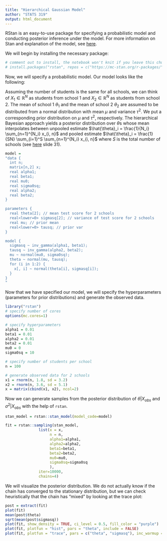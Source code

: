 ```yaml
---
title: "Hierarchical Gaussian Model"
author: "STATS 319"
output: html_document
---
```


RStan is an easy-to-use package for specifying a probabilistic model and conducting posterior inference under the model. For more information on Stan and explanation of the model, see [here](https://astrostatistics.psu.edu/su14/lectures/Daniel-Lee-Stan-2.pdf).

We will begin by installing the necessary package:

```r
# comment out to install, the notebook won't knit if you leave this chunk in code
# install.packages("rstan", repos = c("https://mc-stan.org/r-packages/", getOption("repos")))
```


Now, we will specify a probabilistic model. Our model looks like the following:

\begin{align}
\sigma^2 &\sim \mathrm{InvGamma}(\alpha_1, \beta_1)\\
\mu &\sim \mathcal{N}(\mu_0, \sigma_0^2)\\
\tau^2 &\sim \mathrm{InvGamma}(\alpha_2, \beta_2)\\
\theta &\sim \mathrm{N}(\mu, \tau^2)\\
X_i &\sim \mathrm{N}(\theta_i, \sigma^2)
\end{align}

Assuming the number of students is the same for all schools, we can think of $X_1 \in \mathbb{R}^N$ as students from school 1 and $X_2 \in \mathbb{R}^N$ as students from school 2. The mean of school 1 $\theta_1$ and the mean of school 2 $\theta_2$ are assumed to be distributed from a normal distribution with mean $\mu$ and variance $\tau^2$. We put a corresponding prior distribution on $\mu$ and $\tau^2$, respectively. The hierarchical Bayesian approach yields a posterior distribution over $\theta$s whose mean interpolates between unpooled estimate $\hat{\theta}_i = \frac{1}{N_i} \sum_{n=1}^{N_i} x_{i, n}$ and pooled estimate $\hat{\theta}_i = \frac{1}{SN} \sum_{i=1}^S \sum_{n=1}^{N_i} x_{i, n}$ where $S$ is the total number of schools (see [here](https://github.com/slinderman/stats305c/blob/spring2023/slides/lecture03_pgms.pdf) slide 31). 


```r
model = 
"data {
  int n;
  matrix[n,2] x;
  real alpha1;
  real beta1;
  real mu0;
  real sigma0sq;
  real alpha2;
  real beta2;
}

parameters {
  real theta[2]; // mean test score for 2 schools
  real<lower=0> sigmasq[2]; // variance of test score for 2 schools
  real mu; // prior mean
  real<lower=0> tausq; // prior var
}

model {
  sigmasq ~ inv_gamma(alpha1, beta1);
  tausq ~ inv_gamma(alpha2, beta2);
  mu ~ normal(mu0, sigma0sq);
  theta ~ normal(mu, tausq);
  for (i in 1:2) {
    x[, i] ~ normal(theta[i], sigmasq[i]);
  }
}
"
```


Now that we have specified our model, we will specify the hyperparameters (parameters for prior distributions) and generate the observed data.

```r
library("rstan")
# specify number of cores
options(mc.cores=1)

# specify hyperparameters
alpha1 = 0.01
beta1 = 0.01
alpha2 = 0.01
beta2 = 0.01
mu0 = 0
sigma0sq = 10

# specify number of students per school
n = 100

# generate observed data for 2 schools
x1 = rnorm(n, 1.8, sd = 3.2)
x2 = rnorm(n, 3.6, sd = 5.1)
x = matrix(cbind(x1, x2), ncol=2)
```


Now we can generate samples from the posterior distribution of $\theta | X_{obs}$ and $\sigma^2|X_{obs}$ with the help of `rstan`.

```r
stan_model = rstan::stan_model(model_code=model)

fit = rstan::sampling(stan_model,
               list(x = x,
                    n = n,
                    alpha1=alpha1,
                    alpha2=alpha2,
                    beta1=beta1,
                    beta2=beta2,
                    mu0=mu0,
                    sigma0sq=sigma0sq
                    ),
               iter=10000,
               chains=4)
```

We will visualize the posterior distribution. We do not actually know if the chain has converged to the stationary distribution, but we can check heuristically that the chain has "mixed" by looking at the trace plot:

```r
post = extract(fit)
plot(fit)
mean(post$theta)
sqrt(mean(post$sigmasq))
plot(fit, show_density = TRUE, ci_level = 0.5, fill_color = "purple")
plot(fit, plotfun = "hist", pars = "theta", include = FALSE)
plot(fit, plotfun = "trace", pars = c("theta", "sigmasq"), inc_warmup = TRUE)
```


